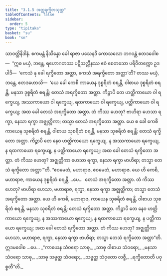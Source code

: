 ```yaml
---
title: "3.1.5 အတ္တရက္ခိတသုတ္တ"
tableOfContents: false
sidebar:
  order: 5
type: "tipitaka"
basket: "su"
book: "sn"
---
```



<DynamicBreadcrumb />

<Division number="116" book="sn" e="ch" v="18" p="298">

<Paragraph number="602" book="sn">
သာဝတ္ထိနိဒါနံ. ဧကမန္တံ နိသိန္နော ခေါ ရာဇာ ပသေနဒိ ကောသလော ဘဂဝန္တံ ဧတဒဝေါစ—  “ဣဓ မယှံ, ဘန္တေ, ရဟောဂတဿ ပဋိသလ္လီနဿ ဧဝံ စေတသော ပရိဝိတက္ကော ဥဒပါဒိ—  ‘ကေသံ နု ခေါ ရက္ခိတော အတ္တာ, ကေသံ အရက္ခိတော အတ္တာ’တိ? တဿ မယှံ, ဘန္တေ, ဧတဒဟောသိ—  ‘ယေ ခေါ ကေစိ ကာယေန ဒုစ္စရိတံ စရန္တိ, ဝါစာယ ဒုစ္စရိတံ စရန္တိ, မနသာ ဒုစ္စရိတံ စရန္တိ; တေသံ အရက္ခိတော အတ္တာ. ကိဉ္စာပိ တေ ဟတ္ထိကာယော ဝါ ရက္ခေယျ, အဿကာယော ဝါ ရက္ခေယျ, ရထကာယော ဝါ ရက္ခေယျ, ပတ္တိကာယော ဝါ ရက္ခေယျ; အထ ခေါ တေသံ အရက္ခိတော အတ္တာ. တံ ကိဿ ဟေတု? ဗာဟိရာ ဟေသာ ရက္ခာ, နေသာ ရက္ခာ အဇ္ဈတ္တိကာ; တသ္မာ တေသံ အရက္ခိတော အတ္တာ. ယေ စ ခေါ ကေစိ ကာယေန သုစရိတံ စရန္တိ, ဝါစာယ သုစရိတံ စရန္တိ, မနသာ သုစရိတံ စရန္တိ; တေသံ ရက္ခိတော အတ္တာ. ကိဉ္စာပိ တေ နေဝ ဟတ္ထိကာယော ရက္ခေယျ, န အဿကာယော ရက္ခေယျ, န ရထကာယော ရက္ခေယျ, န ပတ္တိကာယော ရက္ခေယျ; အထ ခေါ တေသံ ရက္ခိတော အတ္တာ. တံ ကိဿ ဟေတု? အဇ္ဈတ္တိကာ ဟေသာ ရက္ခာ, နေသာ ရက္ခာ ဗာဟိရာ; တသ္မာ တေသံ ရက္ခိတော အတ္တာ’”တိ.
</Paragraph>

<Paragraph number="603" book="sn">
“ဧဝမေတံ, မဟာရာဇ, ဧဝမေတံ, မဟာရာဇ. ယေ ဟိ ကေစိ, မဟာရာဇ, ကာယေန ဒုစ္စရိတံ စရန္တိ …ပေ…  တေသံ အရက္ခိတော အတ္တာ. တံ ကိဿ ဟေတု? ဗာဟိရာ ဟေသာ, မဟာရာဇ, ရက္ခာ, နေသာ ရက္ခာ အဇ္ဈတ္တိကာ; တသ္မာ တေသံ အရက္ခိတော အတ္တာ. ယေ ဟိ ကေစိ, မဟာရာဇ, ကာယေန သုစရိတံ စရန္တိ, ဝါစာယ သုစရိတံ စရန္တိ, မနသာ သုစရိတံ စရန္တိ; တေသံ ရက္ခိတော အတ္တာ. ကိဉ္စာပိ တေ နေဝ ဟတ္ထိကာယော ရက္ခေယျ, န အဿကာယော ရက္ခေယျ, န ရထကာယော ရက္ခေယျ, န ပတ္တိကာယော ရက္ခေယျ; အထ ခေါ တေသံ ရက္ခိတော အတ္တာ. တံ ကိဿ ဟေတု? အဇ္ဈတ္တိကာ ဟေသာ, မဟာရာဇ, ရက္ခာ, နေသာ ရက္ခာ ဗာဟိရာ; တသ္မာ တေသံ ရက္ခိတော အတ္တာ”တိ. ဣဒမဝေါစ …ပေ…
</Paragraph>

<Paragraph number="604" type="verses" book="sn">
_“ကာယေန သံဝရော သာဓု,_  
_သာဓု ဝါစာယ သံဝရော;_  
_မနသာ သံဝရော သာဓု,_  
_သာဓု သဗ္ဗတ္ထ သံဝရော;_  
_သဗ္ဗတ္ထ သံဝုတော လဇ္ဇီ,_  
_ရက္ခိတောတိ ပဝုစ္စတီ”တိ._
</Paragraph>
</Division>